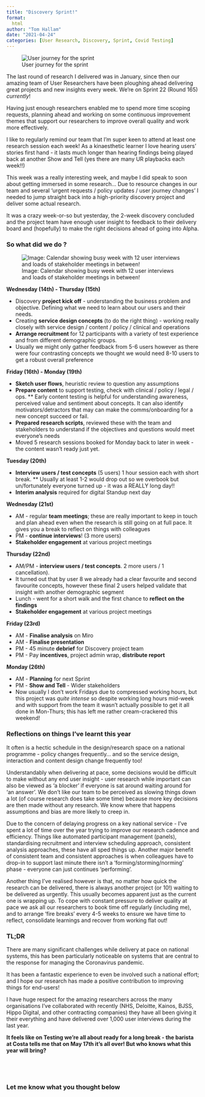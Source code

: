 ```yaml
---
title: "Discovery Sprint!"
format:
  html
author: "Tom Hallam"
date: "2021-04-24"
categories: [User Research, Discovery, Sprint, Covid Testing]
---
```


![User journey for the sprint](userjourney.png)

The last round of research I delivered was in January, since then our amazing team of User Researchers have been ploughing ahead delivering great projects and new insights every week. We're on Sprint 22 (Round 165) *currently*!

Having just enough researchers enabled me to spend more time scoping requests, planning ahead and working on some continuous improvement themes that support our researchers to improve overall quality and work more effectively.

I like to regularly remind our team that I'm super keen to attend at least one research session each week! As a kinaesthetic  learner I love hearing users' stories first hand - it lasts much longer than hearing findings being played back at another Show and Tell (yes there are many UR playbacks each week!!)

This week was a really interesting week, and maybe I did speak to soon about getting immersed in some research... Due to resource changes in our team and several 'urgent requests / policy updates / user journey changes' I needed to jump straight back into a high-priority discovery project and deliver some actual research.

It was a crazy week-or-so but yesterday, the 2-week discovery concluded and the project team have enough user insight to feedback to their delivery board and (hopefully) to make the right decisions ahead of going into Alpha.



### **So what did we do ?**

![Image: Calendar showing busy week with 12 user interviews and loads of stakeholder meetings in between!](overbooked.png)


**Wednesday (14th) - Thursday (15th)**

* Discovery **project kick off** - understanding the business problem and objective. Defining what we need to learn about our users and their needs.
* Creating **service design concepts** (to do the right thing) - working really closely with service design / content / policy / clinical and operations
* **Arrange recruitment** for 12 participants with a variety of test experience and from different demographic groups.
* Usually we might only gather feedback from 5-6 users however as there were four contrasting concepts we thought we would need 8-10 users to get a robust overall preference

**Friday (16th) - Monday (19th)**

* **Sketch user flows**, heuristic review to question any assumptions
* **Prepare content** to support testing, check with clinical / policy / legal / ops.
  ** Early content testing is helpful for understanding awareness, perceived value and sentiment about concepts. It can also identify motivators/detractors that may can make the comms/onboarding for a new concept succeed or fail.
* **Prepared research scripts**, reviewed these with the team and stakeholders to understand if the objectives and questions would meet everyone's needs
* Moved 5 research sessions booked for Monday back to later in week - the content wasn't ready just yet.

**Tuesday (20th)**

* **Interview users / test concepts** (5 users) 1 hour session each with short break.
  ** Usually at least 1-2 would drop out so we overbook but un/fortunately everyone turned up - it was a REALLY long day!!
* **Interim analysis** required for digital Standup next day

**Wednesday (21st)**

* AM - regular **team meetings**; these are really important to keep in touch and plan ahead even when the research is still going on at full pace. It gives you a break to reflect on things with colleagues
* PM - **continue interviews**! (3 more users)
* **Stakeholder engagement** at various project meetings

**Thursday (22nd)**

* AM/PM - **interview users / test concepts**. 2 more users / 1 cancellation).
* It turned out that by user 8 we already had a clear favourite and second favourite concepts, however these final 2 users helped validate that insight with another demographic segment
* Lunch - went for a short walk and the first chance to **reflect on the findings**
* **Stakeholder engagement** at various project meetings

**Friday (23rd)**

* AM - **Finalise analysis** on Miro
* AM - **Finalise presentation**
* PM - 45 minute **debrief** for Discovery project team
* PM - Pay **incentives**, project admin wrap, **distribute report**

**Monday (26th)**

* AM - **Planning** for next Sprint
* PM - **Show and Tell** - Wider stakeholders
* Now usually I don't work Fridays due to compressed working hours, but this project was *quite intense* so despite working long hours mid-week and with support from the team it wasn't actually possible to get it all done in Mon-Thurs; this has left me rather cream-crackered this weekend!


### Reflections on things I've learnt this year

It often is a hectic schedule in the design/research space on a national programme - policy changes frequently... and so the service design, interaction and content design change frequently too!

Understandably when delivering at pace, some decisions would be difficult to make without any end user insight - user research while important can also be viewed as 'a blocker' if everyone is sat around waiting around for 'an answer'. We don't like our team to be perceived as slowing things down a lot (of course research does take some time) because more key decisions are then made without any research. We know where that happens assumptions and bias are more likely to creep in.

Due to the concern of delaying progress on a key national service - I've spent a lot of time over the year trying to improve our research cadence and efficiency. Things like automated participant management (panels), standardising recruitment and interview scheduling approach, consistent analysis approaches, these have all sped things up. Another major benefit of consistent team and consistent approaches is when colleagues have to drop-in to support last minute there isn't a 'forming/storming/norming' phase - everyone can just continues 'performing'.

Another thing I've realised however is that, no matter how quick the research can be delivered, there is always another project (or 10!) waiting to be delivered as urgently. This usually becomes apparent just as the current one is wrapping up. To cope with constant pressure to deliver quality at pace we ask all our researchers to book time off regularly (including me), and to arrange 'fire breaks' every 4-5 weeks to ensure we have time to reflect, consolidate learnings and recover from working flat out!

### **TL;DR**

There are many significant challenges while delivery at pace on national systems, this has been particularly noticeable on systems that are central to the response for managing the Coronavirus pandemic.

It has been a fantastic experience to even be involved such a national effort; and I hope our research has made a positive contribution to improving things for end-users!

I have huge respect for the amazing researchers across the many organisations I've collaborated with recently (NHS, Deloitte, Kainos, BJSS, Hippo Digital, and other contracting companies) they have all been giving it their everything and have delivered over 1,000 user interviews during the last year.

**It feels like on Testing we're all about ready for a long break - the barista at Costa tells me that on May 17th it's all over! But who knows what this year will bring?**





<br>
---

### Let me know what you thought below

<script src="https://giscus.app/client.js"
        data-repo="thomashallam/thomashallam.github.io"
        data-repo-id="R_kgDOIW_M2g"
        data-category="General"
        data-category-id="DIC_kwDOIW_M2s4CSpZr"
        data-mapping="url"
        data-strict="0"
        data-reactions-enabled="1"
        data-emit-metadata="0"
        data-input-position="top"
        data-theme="dark_protanopia"
        data-lang="en"
        data-loading="lazy"
        crossorigin="anonymous"
        async>
</script>